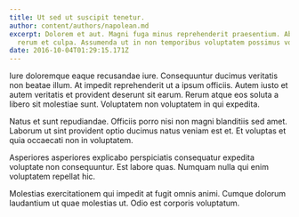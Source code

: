 ```yaml
---
title: Ut sed ut suscipit tenetur.
author: content/authors/napolean.md
excerpt: Dolorem et aut. Magni fuga minus reprehenderit praesentium. Ab delectus
  rerum et culpa. Assumenda ut in non temporibus voluptatem possimus voluptas.
date: 2016-10-04T01:29:15.171Z
---
```

Iure doloremque eaque recusandae iure. Consequuntur ducimus veritatis non beatae illum. At impedit reprehenderit ut a ipsum officiis. Autem iusto et autem veritatis et provident deserunt sit earum. Rerum atque eos soluta a libero sit molestiae sunt. Voluptatem non voluptatem in qui expedita.
 Natus et sunt repudiandae. Officiis porro nisi non magni blanditiis sed amet. Laborum ut sint provident optio ducimus natus veniam est et. Et voluptas et quia occaecati non in voluptatem.
 Asperiores asperiores explicabo perspiciatis consequatur expedita voluptate non consequuntur. Est labore quas. Numquam nulla qui enim voluptatem repellat hic.
 Molestias exercitationem qui impedit at fugit omnis animi. Cumque dolorum laudantium ut quae molestias ut. Odio est corporis voluptatum.
